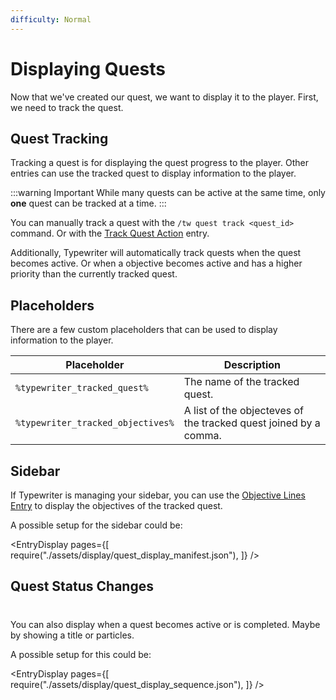 ```yaml
---
difficulty: Normal
---
```



# Displaying Quests

Now that we've created our quest, we want to display it to the player.
First, we need to track the quest.

## Quest Tracking

Tracking a quest is for displaying the quest progress to the player.
Other entries can use the tracked quest to display information to the player.

:::warning Important
While many quests can be active at the same time, only **one** quest can be tracked at a time.
:::

You can manually track a quest with the `/tw quest track <quest_id>` command.
Or with the [Track Quest Action](../../../adapters/BasicAdapter/entries/action/track_quest.mdx) entry.

Additionally, Typewriter will automatically track quests when the quest becomes active.
Or when a objective becomes active and has a higher priority than the currently tracked quest.

## Placeholders

There are a few custom placeholders that can be used to display information to the player.

| Placeholder | Description |
| ----------- | ----------- |
| `%typewriter_tracked_quest%` | The name of the tracked quest. |
| `%typewriter_tracked_objectives%` | A list of the objecteves of the tracked quest joined by a comma. |

## Sidebar

If Typewriter is managing your sidebar, you can use the [Objective Lines Entry](../../../adapters/BasicAdapter/entries/quest/objective_lines.mdx) to display the objectives of the tracked quest.

A possible setup for the sidebar could be:


<EntryDisplay pages={[
    require("./assets/display/quest_display_manifest.json"),
]} />


## Quest Status Changes
#
You can also display when a quest becomes active or is completed.
Maybe by showing a title or particles.

A possible setup for this could be:

<EntryDisplay pages={[
    require("./assets/display/quest_display_sequence.json"),
]} />
